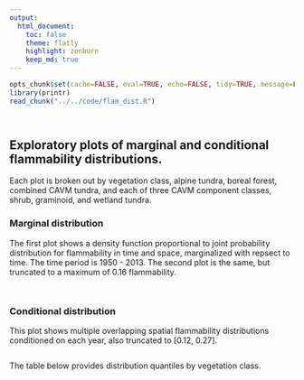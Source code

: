 ```yaml
---
output:
  html_document:
    toc: false
    theme: flatly
    highlight: zenburn
    keep_md: true
---
```


```r
opts_chunk$set(cache=FALSE, eval=TRUE, echo=FALSE, tidy=TRUE, message=FALSE, warning=FALSE, dpi=300, fig.height=10.5, fig.width=10.5)
library(printr)
read_chunk("../../code/flam_dist.R")
```

```r
```

```r
```

##
##
## Exploratory plots of marginal and conditional flammability distributions.

Each plot is broken out by vegetation class, alpine tundra, boreal forest, combined CAVM tundra, and each of three CAVM component classes, shrub, graminoid, and wetland tundra.

### Marginal distribution

The first plot shows a density function proportional to joint probability distribution for flammability in time and space,
marginalized with repsect to time. The time period is 1950 - 2013. The second plot is the same, but truncated to a maximum of 0.16 flammability.

```r
```

```r
```

### Conditional distribution

This plot shows multiple overlapping spatial flammability distributions conditioned on each year, also truncated to [0.12, 0.27].

```r
```

The table below provides distribution quantiles by vegetation class.

```r
```
